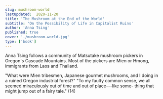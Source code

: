 ```yaml
---
slug: mushroom-world
lastUpdated:  2020-11-20
title: 'The Mushroom at the End of the World'
subtitle: 'On the Possibility of Life in Capitalist Ruins'
author: 'Anna Tsing'
published: true
cover: './mushroom-world.jpg'
type: ['book']
---
```


Anna Tsing follows a community of Matsutake mushroom pickers in Oregon's Cascade Mountains. Most of the pickers are Mien or Hmong, immigrants from Laos and Thailand.

"What were Mien tribesmen, Japanese gourmet mushrooms, and I doing in a ruined Oregon industrial forest?" "To my faulty common sense, we all seemed miraculously out of time and out of place---like some- thing that might jump out of a fairy tale." (14)
